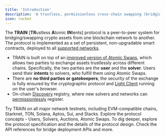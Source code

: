 ```yaml
---
title: 'Introduction'
description: 'A trustless, permissionless cross-chain swapping (bridging) solution.'
icon: rocket
---
```


The **TRAIN** [**TR**ustless **A**tomic **IN**tents] protocol is a peer-to-peer system for bridging/swapping crypto assets from one blockchain network to another. The protocol is implemented as a set of persistent, non-upgradable smart contracts, deployed to all [supported networks](/protocol/contracts).

- TRAIN is built on top of an [improved version of Atomic Swaps](/protocol/atomic-swaps-prehtlc), which allows two parties to exchange assets trustlessly across different chains. Specifically, the two parties are the **user** and the **solver**. Users send their **intents** to solvers, who fulfill them using Atomic Swaps.
- There are **no third parties or gatekeepers**; the security of the exchange is fully ensured by the cryptographic protocol and [Light Client](/protocol/dApp) running on the user's browser.
- On-chain [Discovery](/protocol/discovery) registry, where new solvers and networks can [permissionlessly](/protocol/usage-add-new-network) register.

<CardGroup cols={2}>
  <Card title="Try TRAIN in Action ->" icon="square-1" href="https://train.tech/app">
    Try TRAIN on all major network testnets, including EVM-compatible chains, Starknet, TON, Solana, Aptos, Sui, and Stacks.
  </Card>
  <Card title="Protocol Concepts" icon="square-2" href="/protocol/the-protocol">
    Explore the protocol concepts - Users, Solvers, Auctions, Atomic Swaps.
  </Card>
  <Card title="Protocol Spec" icon="square-3" href="/protocol-spec">
    To dig deeper, explore the protocol specification and the details of the protocol design.
  </Card>
  <Card title="API Reference" icon="square-4" href="/api-reference">
    Check the API references for bridge deployment APIs and more.
  </Card>
</CardGroup>